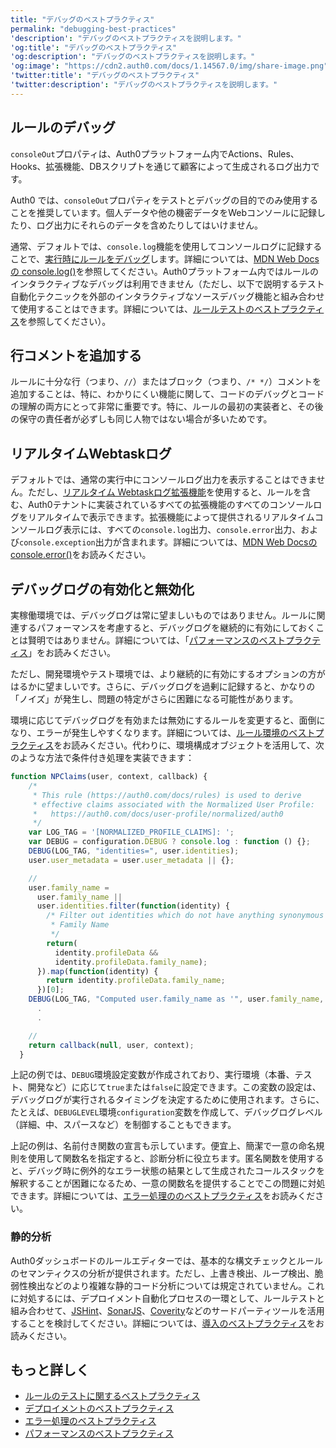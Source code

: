 ---
title: "デバッグのベストプラクティス"
permalink: "debugging-best-practices"
'description': "デバッグのベストプラクティスを説明します。"
'og:title': "デバッグのベストプラクティス"
'og:description': "デバッグのベストプラクティスを説明します。"
'og:image': "https://cdn2.auth0.com/docs/1.14567.0/img/share-image.png"
'twitter:title': "デバッグのベストプラクティス"
'twitter:description': "デバッグのベストプラクティスを説明します。"
---

## ルールのデバッグ

<Warning>

`consoleOut`プロパティは、Auth0プラットフォーム内でActions、Rules、Hooks、拡張機能、DBスクリプトを通じて顧客によって生成されるログ出力です。

Auth0 では、`consoleOut`プロパティをテストとデバッグの目的でのみ使用することを推奨しています。個人データや他の機密データをWebコンソールに記録したり、ログ出力にそれらのデータを含めたりしてはいけません。

</Warning>

通常、デフォルトでは、`console.log`機能を使用してコンソールログに記録することで、[実行時にルールをデバッグ](/docs/ja-jp/customize/rules/debug-rules)します。詳細については、[MDN Web Docs の console.log()](https://developer.mozilla.org/en-US/docs/Web/API/Console/log)を参照してください。Auth0プラットフォーム内ではルールのインタラクティブなデバッグは利用できません（ただし、以下で説明するテスト自動化テクニックを外部のインタラクティブなソースデバッグ機能と組み合わせて使用​​することはできます。詳細については、[ルールテストのベストプラクティス](/docs/ja-jp/rules-best-practices/rules-testing-best-practices)を参照してください）。

## 行コメントを追加する

ルールに十分な行（つまり、`//`）またはブロック（つまり、`/* */`）コメントを追加することは、特に、わかりにくい機能に関して、コードのデバッグとコードの理解の両方にとって非常に重要です。特に、ルールの最初の実装者と、その後の保守の責任者が必ずしも同じ人物ではない場合が多いためです。

## リアルタイムWebtaskログ

デフォルトでは、通常の実行中にコンソールログ出力を表示することはできません。ただし、[リアルタイム Webtaskログ拡張機能](/docs/ja-jp/customize/extensions/real-time-webtask-logs)を使用すると、ルールを含む、Auth0テナントに実装されているすべての拡張機能のすべてのコンソールログをリアルタイムで表示できます。拡張機能によって提供されるリアルタイムコンソールログ表示には、すべての`console.log`出力、`console.error`出力、および`console.exception`出力が含まれます。詳細については、[MDN Web Docsのconsole.error()](https://developer.mozilla.org/en-US/docs/Web/API/Console/error)をお読みください。

## デバッグログの有効化と無効化

実稼働環境では、デバッグログは常に望ましいものではありません。ルールに関連するパフォーマンスを考慮すると、デバッグログを継続的に有効にしておくことは賢明ではありません。詳細については、「[パフォーマンスのベストプラクティス](/docs/ja-jp/troubleshoot/performance-best-practices)」をお読みください。

ただし、開発環境やテスト環境では、より継続的に有効にするオプションの方がはるかに望ましいです。さらに、デバッグログを過剰に記録すると、かなりの「ノイズ」が発生し、問題の特定がさらに困難になる可能性があります。

環境に応じてデバッグログを有効または無効にするルールを変更すると、面倒になり、エラーが発生しやすくなります。詳細については、[ルール環境のベストプラクティス](/docs/ja-jp/rules-best-practices/rules-environment-best-practices)をお読みください。代わりに、環境構成オブジェクトを活用して、次のような方法で条件付き処理を実装できます：

```javascript lines
function NPClaims(user, context, callback) {
    /*
     * This rule (https://auth0.com/docs/rules) is used to derive
     * effective claims associated with the Normalized User Profile:
     *   https://auth0.com/docs/user-profile/normalized/auth0
     */
    var LOG_TAG = '[NORMALIZED_PROFILE_CLAIMS]: ';
    var DEBUG = configuration.DEBUG ? console.log : function () {};
    DEBUG(LOG_TAG, "identities=", user.identities);
    user.user_metadata = user.user_metadata || {};

    //
    user.family_name =
      user.family_name ||
      user.identities.filter(function(identity) {
        /* Filter out identities which do not have anything synonymous with
         * Family Name
         */
        return(
          identity.profileData &&
          identity.profileData.family_name);
      }).map(function(identity) {
        return identity.profileData.family_name;
      })[0];
    DEBUG(LOG_TAG, "Computed user.family_name as '", user.family_name, "'");
      .
      .

    //
    return callback(null, user, context);
  }
```

上記の例では、`DEBUG`環境設定変数が作成されており、実行環境（本番、テスト、開発など）に応じて`true`または`false`に設定できます。この変数の設定は、デバッグログが実行されるタイミングを決定するために使用されます。さらに、たとえば、`DEBUGLEVEL`環境`configuration`変数を作成して、デバッグログレベル（詳細、中、スパースなど）を制御することもできます。

上記の例は、名前付き関数の宣言も示しています。便宜上、簡潔で一意の命名規則を使用して関数名を指定すると、診断分析に役立ちます。匿名関数を使用すると、デバッグ時に例外的なエラー状態の結果として生成されたコールスタックを解釈することが困難になるため、一意の関数名を提供することでこの問題に対処できます。詳細については、[エラー処理ののベストプラクティス](/docs/ja-jp/troubleshoot/error-handling-best-practices)をお読みください。

### 静的分析

Auth0ダッシュボードのルールエディターでは、基本的な構文チェックとルールのセマンティクスの分析が提供されます。ただし、上書き検出、ループ検出、脆弱性検出などのより複雑な静的コード分析については規定されていません。これに対処するには、デプロイメント自動化プロセスの一環として、ルールテストと組み合わせて、[JSHint](https://jshint.com/about/)、[SonarJS](https://www.sonarsource.com/products/codeanalyzers/sonarjs.html)、[Coverity](https://www.synopsys.com/software-integrity/security-testing/static-analysis-sast.html)などのサードパーティツールを活用することを検討してください。詳細については、[導入のベストプラクティス](/docs/ja-jp/deploy-monitor/deployment-best-practices)をお読みください。

## もっと詳しく

* [ルールのテストに関するベストプラクティス](/docs/ja-jp/rules-best-practices/rules-testing-best-practices)
* [デプロイメントのベストプラクティス](/docs/ja-jp/deploy-monitor/deployment-best-practices)
* [エラー処理のベストプラクティス](/docs/ja-jp/troubleshoot/error-handling-best-practices)
* [パフォーマンスのベストプラクティス](/docs/ja-jp/troubleshoot/performance-best-practices)